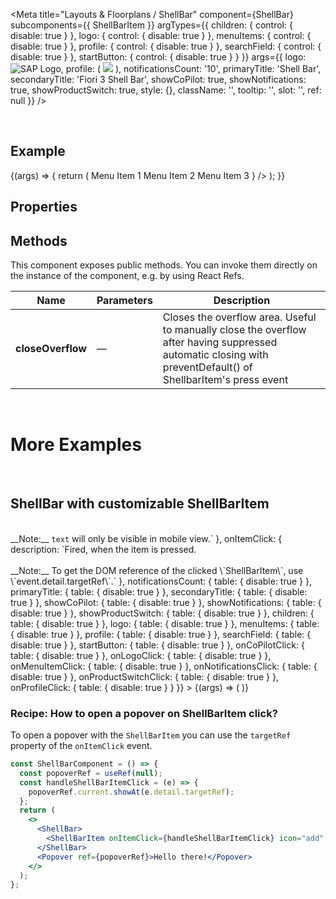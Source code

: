 
<Meta
  title="Layouts & Floorplans / ShellBar"
  component={ShellBar}
  subcomponents={{ ShellBarItem }}
  argTypes={{
    children: { control: { disable: true } },
    logo: { control: { disable: true } },
    menuItems: { control: { disable: true } },
    profile: { control: { disable: true } },
    searchField: { control: { disable: true } },
    startButton: { control: { disable: true } }
  }}
  args={{
    logo: <img src="https://sap.github.io/ui5-webcomponents/assets/images/sap-logo-svg.svg" alt="SAP Logo" />,
    profile: (
      <Avatar>
        <img src={image} />
      </Avatar>
    ),
    notificationsCount: '10',
    primaryTitle: 'Shell Bar',
    secondaryTitle: 'Fiori 3 Shell Bar',
    showCoPilot: true,
    showNotifications: true,
    showProductSwitch: true,
    style: {},
    className: '',
    tooltip: '',
    slot: '',
    ref: null
  }}
/>

<DocsHeader />

<br />

## Example

<Canvas>
  <Story name="Default">
    {(args) => {
      return (
        <ShellBar
          {...args}
          menuItems={
            <>
              <StandardListItem data-key="1">Menu Item 1</StandardListItem>
              <StandardListItem data-key="2">Menu Item 2</StandardListItem>
              <StandardListItem data-key="3">Menu Item 3</StandardListItem>
            </>
          }
        />
      );
    }}
  </Story>
</Canvas>

## Properties

<ArgsTable story="Default" />

## Methods

This component exposes public methods. You can invoke them directly on the instance of the component, e.g. by using React Refs.

| Name              | Parameters | Description                                                                                                                                                   |
| ----------------- | ---------- | ------------------------------------------------------------------------------------------------------------------------------------------------------------- |
| **closeOverflow** | &mdash;    | Closes the overflow area. Useful to manually close the overflow after having suppressed automatic closing with preventDefault() of ShellbarItem's press event |

<br />

# More Examples

<br />

## ShellBar with customizable ShellBarItem

<Canvas>
  <Story
    name="with customizable ShellBarItem"
    args={{
      count: '2',
      icon: 'add',
      stableDomRef: undefined,
      text: 'add'
    }}
    argTypes={{
      count: { description: `Defines the count displayed in the top-right corner.` },
      icon: { description: `Defines the name of the item's icon.` },
      stableDomRef: { description: `Defines the stable selector that you can use via getStableDomRef method.` },
      text: {
        description: `Defines the item text.<br /><br />__Note:__ <code>text</code> will only be visible in mobile view.`
      },
      onItemClick: {
        description: `Fired, when the item is pressed.<br /><br />__Note:__ To get the DOM reference of the clicked \`ShellBarItem\`, use \`event.detail.targetRef\`.`
      },
      notificationsCount: { table: { disable: true } },
      primaryTitle: { table: { disable: true } },
      secondaryTitle: { table: { disable: true } },
      showCoPilot: { table: { disable: true } },
      showNotifications: { table: { disable: true } },
      showProductSwitch: { table: { disable: true } },
      children: { table: { disable: true } },
      logo: { table: { disable: true } },
      menuItems: { table: { disable: true } },
      profile: { table: { disable: true } },
      searchField: { table: { disable: true } },
      startButton: { table: { disable: true } },
      onCoPilotClick: { table: { disable: true } },
      onLogoClick: { table: { disable: true } },
      onMenuItemClick: { table: { disable: true } },
      onNotificationsClick: { table: { disable: true } },
      onProductSwitchClick: { table: { disable: true } },
      onProfileClick: { table: { disable: true } }
    }}
  >
    {(args) => (
      <ShellBar>
        <ShellBarItem {...args} />
      </ShellBar>
    )}
  </Story>
</Canvas>

<ArgsTable story="with customizable ShellBarItem" />

### Recipe: How to open a popover on ShellBarItem click?

To open a popover with the `ShellBarItem` you can use the `targetRef` property of the `onItemClick` event.

```jsx
const ShellBarComponent = () => {
  const popoverRef = useRef(null);
  const handleShellBarItemClick = (e) => {
    popoverRef.current.showAt(e.detail.targetRef);
  };
  return (
    <>
      <ShellBar>
        <ShellBarItem onItemClick={handleShellBarItemClick} icon="add" text="add" />
      </ShellBar>
      <Popover ref={popoverRef}>Hello there!</Popover>
    </>
  );
};
```

<Footer />
